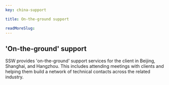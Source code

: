 ```yaml
---
key: china-support

title: On-the-ground support

readMoreSlug:
---
```


## 'On-the-ground' support

SSW provides 'on-the-ground' support services for the client in Beijing, Shanghai, and Hangzhou. This includes attending meetings with clients and helping them build a network of technical contacts across the related industry.
